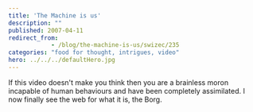 ```yaml
---
title: 'The Machine is us'
description: ""
published: 2007-04-11
redirect_from: 
            - /blog/the-machine-is-us/swizec/235
categories: "food for thought, intrigues, video"
hero: ../../../defaultHero.jpg
---
```


If this video doesn't make you think then you are a brainless moron incapable of human behaviours and have been completely assimilated. I now finally see the web for what it is, the Borg.
